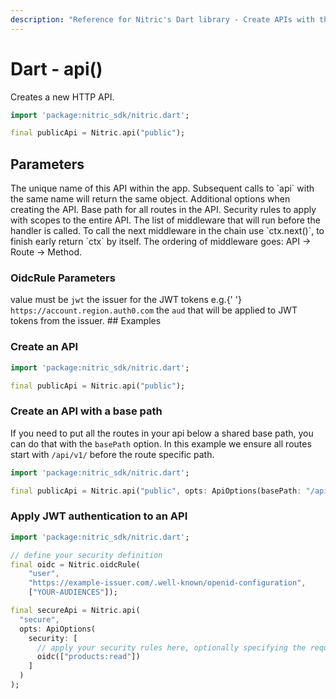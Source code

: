 ```yaml
---
description: "Reference for Nitric's Dart library - Create APIs with the Nitric Dart SDK"
---
```


# Dart - api()

Creates a new HTTP API.

```dart
import 'package:nitric_sdk/nitric.dart';

final publicApi = Nitric.api("public");
```

## Parameters

<Properties>
  <Property name="name" required type="String">
    The unique name of this API within the app. Subsequent calls to `api` with
    the same name will return the same object.
  </Property>
  <Property name="opts" type="ApiOptions">
    Additional options when creating the API.
    <Properties nested>
      <Property name="basePath" type="String">
        Base path for all routes in the API.
      </Property>
      <Property name="security" type="List<OidcOptions>">
        Security rules to apply with scopes to the entire API.
      </Property>
      <Property name="middlewares" type="List<HttpHandler>">
        The list of middleware that will run before the handler is called. To
        call the next middleware in the chain use `ctx.next()`, to finish early
        return `ctx` by itself. The ordering of middleware goes: API -> Route ->
        Method.
      </Property>
    </Properties>
  </Property>
</Properties>

### OidcRule Parameters

<Properties>
  <Property name="name" required type="String">
    value must be <code>jwt</code>
  </Property>
  <Property name="issuer" required type="String">
    the issuer for the JWT tokens e.g.{' '}
    <code>https://account.region.auth0.com</code>
  </Property>
  <Property name="audiences" required type="List<String>">
    the <code>aud</code> that will be applied to JWT tokens from the issuer.
  </Property>
</Properties>
## Examples

### Create an API

```dart
import 'package:nitric_sdk/nitric.dart';

final publicApi = Nitric.api("public");
```

### Create an API with a base path

If you need to put all the routes in your api below a shared base path, you can do that with the `basePath` option. In this example we ensure all routes start with `/api/v1/` before the route specific path.

```dart
import 'package:nitric_sdk/nitric.dart';

final publicApi = Nitric.api("public", opts: ApiOptions(basePath: "/api/v1"));
```

### Apply JWT authentication to an API

```dart
import 'package:nitric_sdk/nitric.dart';

// define your security definition
final oidc = Nitric.oidcRule(
    "user",
    "https://example-issuer.com/.well-known/openid-configuration",
    ["YOUR-AUDIENCES"]);

final secureApi = Nitric.api(
  "secure",
  opts: ApiOptions(
    security: [
      // apply your security rules here, optionally specifying the required scopes.
      oidc(["products:read"])
    ]
  )
);
```

